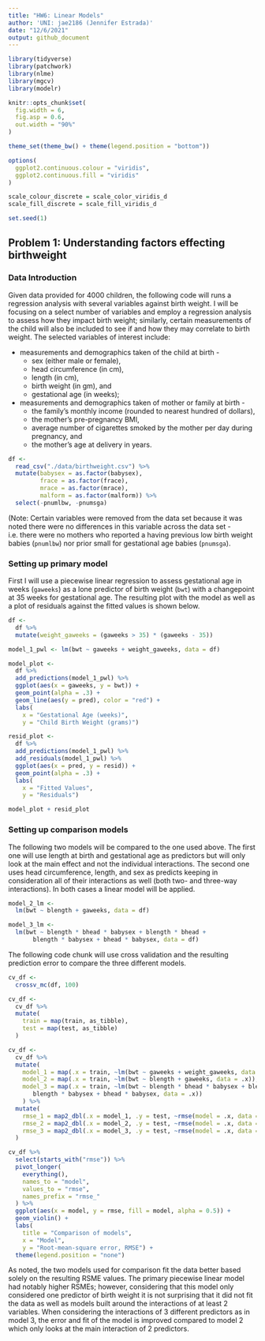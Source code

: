 ```yaml
---
title: "HW6: Linear Models"
author: 'UNI: jae2186 (Jennifer Estrada)'
date: "12/6/2021"
output: github_document
---
```


```r
library(tidyverse)
library(patchwork)
library(nlme)
library(mgcv)
library(modelr)

knitr::opts_chunk$set(
  fig.width = 6,
  fig.asp = 0.6,
  out.width = "90%"
)

theme_set(theme_bw() + theme(legend.position = "bottom"))

options(
  ggplot2.continuous.colour = "viridis",
  ggplot2.continuous.fill = "viridis"
)

scale_colour_discrete = scale_color_viridis_d
scale_fill_discrete = scale_fill_viridis_d

set.seed(1)
```

## Problem 1: Understanding factors effecting birthweight
### Data Introduction
Given data provided for 4000 children, the following code will runs a regression analysis with several variables against birth weight. I will be focusing on a select number of variables and employ a regression analysis to assess how they impact birth weight; similarly, certain measurements of the child will also be included to see if and how they may correlate to birth weight. The selected variables of interest include:

* measurements and demographics taken of the child at birth - 
  * sex (either male or female), 
  * head circumference (in cm), 
  * length (in cm), 
  * birth weight (in gm), and 
  * gestational age (in weeks); 
* measurements and demographics taken of mother or family at birth - 
  * the family's monthly income (rounded to nearest hundred of dollars), 
  * the mother’s pre-pregnancy BMI, 
  * average number of cigarettes smoked by the mother per day during pregnancy, and 
  * the mother’s age at delivery in years.

```r
df <-
  read_csv("./data/birthweight.csv") %>% 
  mutate(babysex = as.factor(babysex),
         frace = as.factor(frace),
         mrace = as.factor(mrace), 
         malform = as.factor(malform)) %>% 
  select(-pnumlbw, -pnumsga)
```

(Note: Certain variables were removed from the data set because it was noted there were no differences in this variable across the data set - i.e. there were no mothers who reported a having previous low birth weight babies (`pnumlbw`) nor prior small for gestational age babies (`pnumsga`).

### Setting up primary model

First I will use a piecewise linear regression to assess  gestational age in weeks (`gaweeks`) as a lone predictor of birth weight (`bwt`) with a changepoint at 35 weeks for gestational age. The resulting plot with the model as well as a plot of residuals against the fitted values is shown below.

```r
df <- 
  df %>% 
  mutate(weight_gaweeks = (gaweeks > 35) * (gaweeks - 35))

model_1_pwl <- lm(bwt ~ gaweeks + weight_gaweeks, data = df)

model_plot <-
  df %>% 
  add_predictions(model_1_pwl) %>% 
  ggplot(aes(x = gaweeks, y = bwt)) + 
  geom_point(alpha = .3) +
  geom_line(aes(y = pred), color = "red") +
  labs(
    x = "Gestational Age (weeks)",
    y = "Child Birth Weight (grams)")

resid_plot <-
  df %>% 
  add_predictions(model_1_pwl) %>% 
  add_residuals(model_1_pwl) %>% 
  ggplot(aes(x = pred, y = resid)) + 
  geom_point(alpha = .3) +
  labs(
    x = "Fitted Values",
    y = "Residuals")

model_plot + resid_plot
```

### Setting up comparison models

The following two models will be compared to the one used above. The first one will use length at birth and gestational age as predictors but will only look at the main effect and not the individual interactions. The second one uses head circumference, length, and sex as predicts keeping in consideration all of their interactions as well (both two- and three-way interactions). In both cases a linear model will be applied.

```r
model_2_lm <-
  lm(bwt ~ blength + gaweeks, data = df)

model_3_lm <-
  lm(bwt ~ blength * bhead * babysex + blength * bhead + 
       blength * babysex + bhead * babysex, data = df)
```

The following code chunk will use cross validation and the resulting prediction error to compare the three different models. 

```r
cv_df <- 
  crossv_mc(df, 100)

cv_df <-
  cv_df %>%  
  mutate(
    train = map(train, as_tibble),
    test = map(test, as_tibble)
  )

cv_df <-
  cv_df %>% 
  mutate(
    model_1 = map(.x = train, ~lm(bwt ~ gaweeks + weight_gaweeks, data = .x)),
    model_2 = map(.x = train, ~lm(bwt ~ blength + gaweeks, data = .x)), 
    model_3 = map(.x = train, ~lm(bwt ~ blength * bhead * babysex + blength * bhead + 
       blength * babysex + bhead * babysex, data = .x))
    ) %>% 
  mutate(
    rmse_1 = map2_dbl(.x = model_1, .y = test, ~rmse(model = .x, data = .y)),
    rmse_2 = map2_dbl(.x = model_2, .y = test, ~rmse(model = .x, data = .y)),
    rmse_3 = map2_dbl(.x = model_3, .y = test, ~rmse(model = .x, data = .y))
  )

cv_df %>% 
  select(starts_with("rmse")) %>% 
  pivot_longer(
    everything(),
    names_to = "model", 
    values_to = "rmse",
    names_prefix = "rmse_"
  ) %>%   
  ggplot(aes(x = model, y = rmse, fill = model, alpha = 0.5)) + 
  geom_violin() +
  labs(
    title = "Comparison of models",
    x = "Model",
    y = "Root-mean-square error, RMSE") +
  theme(legend.position = "none")
```

As noted, the two models used for comparison fit the data better based solely on the resulting RSME values. The primary piecewise linear model had notably higher RSMEs; however, considering that this model only considered one predictor of birth weight it is not surprising that it did not fit the data as well as models built around the interactions of at least 2 variables. When considering the interactions of 3 different predictors as in model 3, the error and fit of the model is improved compared to model 2 which only looks at the main interaction of 2 predictors.


